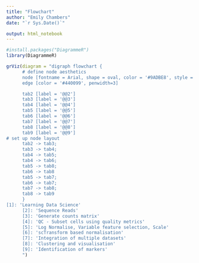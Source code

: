 ```yaml
---
title: "Flowchart"
author: "Emily Chambers"
date: "`r Sys.Date()`"

output: html_notebook
---
```


```r
#install.packages("DiagrammeR")
library(DiagrammeR)
```

```r
grViz(diagram = "digraph flowchart {
      # define node aesthetics
      node [fontname = Arial, shape = oval, color = '#9ADBE8', style = filled, fontsize =20]  
      edge [color = '#440099', penwidth=3]

      tab2 [label = '@@2']
      tab3 [label = '@@3']
      tab4 [label = '@@4']
      tab5 [label = '@@5']
      tab6 [label = '@@6']
      tab7 [label = '@@7']
      tab8 [label = '@@8']
      tab9 [label = '@@9']
# set up node layout
      tab2 -> tab3;
      tab3 -> tab4;
      tab4 -> tab5;
      tab4 -> tab6;
      tab5 -> tab8;
      tab6 -> tab8
      tab5 -> tab7;
      tab6 -> tab7;
      tab7 -> tab8;
      tab8 -> tab9
      }
[1]: 'Learning Data Science'
      [2]: 'Sequence Reads'
      [3]: 'Generate counts matrix'
      [4]: 'QC - Subset cells using quality metrics'
      [5]: 'Log Normalise, Variable feature selection, Scale'
      [6]: 'scTransform based normalisation'
      [7]: 'Integration of multiple datasets'
      [8]: 'Clustering and visualisation'
      [9]: 'Identification of markers'
      ")
```


